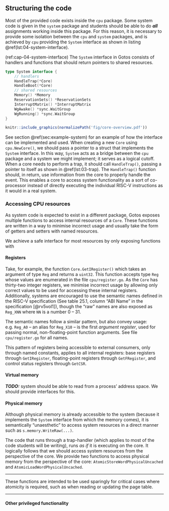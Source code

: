 ## Structuring the code

Most of the provided code exists inside the `cpu` package.
Some system code is given in the `system` package and students should be able to do ***all*** assignments working inside this package.
For this reason, it is necessary to provide some isolation between the `cpu` and `system` packages, and is achieved by `cpu` providing the `System` interface as shown in listing \@ref(lst:04-system-interface).

(ref:cap-04-system-interface) The `System` interface in Gotos consists of handlers and functions that should return pointers to shared resources.

```.go
type System interface {
    // handlers
    HandleTrap(*Core)
    HandleBoot(*Core)
    // shared resources
    Memory() *Memory
    ReservationSets() *ReservationSets
    InterruptMatrix() *InterruptMatrix
    WgAwake() *sync.WaitGroup
    WgRunning() *sync.WaitGroup
}
```

```r
knitr::include_graphics(normalizePath('fig/core-overview.pdf'))
```

See section \@ref(sec:example-system) for an example of how the interface can be implemented and used.
When creating a new `Core` using `cpu.NewCore()`, we should pass a pointer to a struct that implements the `System` interface.
In this way, `System` acts as a bridge between the `cpu` package and a system we might implement; it serves as a logical cutoff.
When a core needs to perform a trap, it should call `HandleTrap()`, passing a pointer to itself as shown in \@ref(lst:03-trap).
The `HandleTrap()` function should, in return, use information from the core to properly handle the event.
This enables a core to access system functionality as a sort of co-processor instead of directly executing the individual RISC-V instructions as it would in a real system.

### Accessing CPU resources

As system code is expected to exist in a different package, Gotos exposes multiple functions to access internal resources of a `Core`.
These functions are written in a way to minimise incorrect usage and usually take the form of getters and setters with named resources.

We achieve a safe interface for most resources by only exposing functions with 

#### Registers

Take, for example, the function `Core.GetIRegister()` which takes an argument of type `Reg` and returns a `uint32`.
This function accepts type `Reg` whose values are enumerated in the file `cpu/register.go`.
As the `Core` has thirty-two integer registers, we minimise incorrect usage by allowing only correct values to be used for accessing these internal registers.
Additionally, systems are encouraged to use the semantic names defined in the RISC-V specification (See table 25.1, column "ABI Name" in the specification [@rv5vol1]), though the "raw" names are also exposed as `Reg_XNN` where `NN` is a number 0 -- 31.

The semantic names follow a similar pattern, but also convey usage: e.g. `Reg_A0` -- an alias for `Reg_X10` -- is the first *argument register*, used for passing normal, non-floating-point function arguments.
See file `cpu/register.go` for all names.

This pattern of registers being accessible to external consumers, only through named constants, applies to all internal registers: base registers through `GetIRegister`, floating-point registers through `GetFRegister`, and control status registers through `GetCSR`.

#### Virtual memory

***TODO:*** system should be able to read from a process' address space.
We should provide interfaces for this.

#### Physical memory

Although physical memory is already accessible to the system (because it implements the `System` interface from which the memory comes), it is semantically "unaesthetic" to access system resources in a direct manner such as `s.memory.WriteRaw(...)`.

The code that runs through a trap-handler (which applies to most of the code students will be writing), runs *as if* it is executing on the core.
It logically follows that we should access system resources from the perspective of the core.
We provide two functions to access physical memory from the perspective of the core: `AtomicStoreWordPhysicalUncached` and `AtomicLoadWordPhysicalUncached`.

---

These functions are intended to be used sparingly for critical cases where atomicity is required, such as when reading or updating the page table.

---

#### Other privileged functionality


